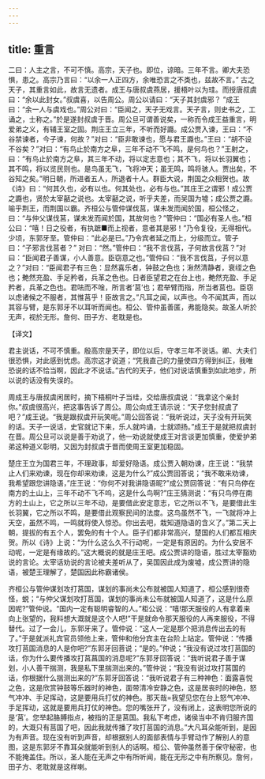 ```yaml
---
---
---
```

title: 重言
---



二曰：人主之言，不可不慎。高宗，天子也。即位，谅暗。三年不言。卿大夫恐惧，患之。高宗乃言曰：“以余一人正四方，余唯恐言之不类也，兹故不言。” 古之天子，其重言如此，故言无遗者。成王与唐叔虞燕居，援梧叶以为珪。而授唐叔虞曰：“余以此封女。”叔虞喜，以告周公。周公以请曰：“天子其封虞邪？ ”成王曰：“余一人与虞戏也。”周公对曰：“臣闻之，天子无戏言。天子言，则史书之，工诵之，士称之。”於是遂封叔虞于晋。周公旦可谓善说矣，一称而令成王益重言，明爱弟之义，有辅王室之固。荆庄王立三年，不听而好讔。成公贾入谏，王曰：“不谷禁谏者，今子谏，何故？”对曰：“臣非敢谏也，愿与君王讔也。”王曰：“胡不设不谷矣？”对曰：“有鸟止於南方之阜，三年不动不飞不鸣，是何鸟也？”王射之，曰：“有鸟止於南方之阜，其三年不动，将以定志意也；其不飞，将以长羽翼也；其不鸣，将以览民则也。是鸟虽无飞，飞将冲天；虽无鸣，鸣将骇人。贾出矣，不谷知之矣。”明日朝，所进者五人，所退者十人。群臣大说，荆国之众相贺也。故《诗》曰：“何其久也，必有以也。何其处也，必有与也。”其庄王之谓邪！成公贾之讔也，贤於太宰嚭之说也。太宰嚭之说，听乎夫差，而吴国为墟；成公贾之讔。喻乎荆王，而荆国以霸。齐桓公与管仲谋伐莒，谋未发而闻於国，桓公怪之，曰：“与仲父谋伐莒，谋未发而闻於国，其故何也？”管仲曰：“国必有圣人也。”桓公曰：“嘻！日之役者，有执蹠■而上视者，意者其是邪！”乃令复役，无得相代。少顷，东郭牙至。管仲曰：“此必是已。”乃令宾者延之而上，分级而立。管子曰：“子邪言伐莒者？” 对曰：“然。”管仲曰：“我不言伐莒，子何故言伐莒？”对曰：“臣闻君子善谋，小人善意。臣窃意之也。”管仲曰：“我不言伐莒，子何以意之？”对曰：“臣闻君子有三色：显然喜乐者，钟鼓之色也；湫然清静者，衰绖之色也；艴然充盈、手足矜者，兵革之色也。日者臣望君之在台上也，艴然充盈、手足矜者，兵革之色也。君呿而不唫，所言者‘莒’也；君举臂而指，所当者莒也。臣窃以虑诸候之不服者，其惟莒乎！臣故言之。”凡耳之闻，以声也。今不闻其声，而以其容与臂，是东郭牙不以耳听而闻也。桓公、管仲虽善匿，弗能隐矣。故圣人听於无声，视於无形。詹何、田子方、老耽是也。

【译文】

君主说话，不可不慎重。殷高宗是天子，即位以后，守孝三年不说话。卿、大夫们很恐惧，对此感到忧虑。高宗这才说道；“凭我直己的力量使四方得到纠正，我唯恐说的话不恰当啊，因此才不说话。”古代的天子，他们对说话慎重到如此地步，所以说的话没有失误的。

周成王与唐叔虞闲居时，摘下梧桐叶子当珪，交给唐叔虞说：“我拿这个亲封你。”叔虞很高兴，把这事告诉了周公。周公向成王请示说：“天子您封叔虞了吧？”成王说。“我是跟叔虞开玩笑呢。”周公回答说：“我听说过，天子没有开玩笑的话。天子一说话，史官就记下来，乐人就吟诵，士就颂扬。”成王于是就把叔虞封在晋。周公旦可以说是善于劝说了，他一劝说就使成王对言谈更加慎重，使爱护弟弟这种道义彰明，又因为封叔虞于晋而使周王室更加稳固。

楚庄王立为国君三年，不理政事，却爱好隐语。成公贾入朝劝谏，庄王说：“我禁止人们来劝谏，现在你却来劝谏，这是为什么?”成公贾回答说；“我不敢来劝谏，我希望跟您讲隐语，”庄王说：“你何不对我讲隐语昵?”成公贾回答说：“有只鸟停在南方的土山上，三年不动不飞不呜，这是什么鸟啊?”庄王猜测说：“有只鸟停在南方的土山上，它之所以三年不动，是要借此安定意志，它之所以不飞，是要借此生长羽翼，它之所以不鸣，是要借此观察民间的法度。这鸟虽然不飞，一飞就将冲上天空，虽然不鸣，一鸣就将使入惊恐。你出去吧，栽知道隐语的含义了。”第二天上朝，提拔的有五个人，罢免的有十个人。臣子们都非常高兴，楚国的人们都互相庆贺。所以《诗》上说：“为什么这么久不行动呢，一定是有原因的。为什么安居不动呢，一定是有缘故的。”这大概说的就是庄王吧。成公贾讲的隐语，胜过太宰豁劝说的言论。太宰话劝说的言论被夫差听从了，吴国因此成为废墟，成公贾讲的隐语，被楚王理解了，楚国因此称霸诸侯。

齐桓公与管仲谋划攻打莒国，谋划的事尚未公布就被国人知道了，桓公感到很奇怪，蜕；“与仲父谋划攻打莒国，谋划的事尚未公布就被国人知道了，这是什么原因呢?”管仲说。“国内一定有聪明睿智的人。”柜公说：“嘻!那天服役的人有拿着来向上张望的，我料想大溉就是这个人吧!”干是就命令那天服役的人再来服役，不得替代。过了一会儿，东郭牙来了。管仲说：“这人一定是那个把消息传出去的有了。”于是就派礼宾官员领他上来，管仲和他分宾主在台阶上站定。管仲说：“传播攻打莒国消息的人是你吧?”东郭牙回菩说；“是的。”仲说；“我没有说过攻打莒国的话，你为什么要传播攻打莒菖国的消息呢?”东郭牙回答说：“我听说君子善于谋划，小人善干揣测，我是私下里揣测出来的。”管仲说；“我没有说过攻打莒国的话，你根据什么揣测出来的?”东郭牙回答说：“我听说君子有三种神色：面露喜悦之色，这是欣赏钟鼓等乐器时的神色，面带清冷安静之色，这是居丧时的神色，怒气冲冲、手足挥动，这是要用兵打仗的神色。那天哉=我望见您在台上怒气冲冲、手足挥动，这就是要用兵打仗的神色。您的嘴张开了，没有闭上，这表明您所说的是‘莒’。您举起胳膊指点，被指的正是莒国。我私下考虑，诸侯当中不肯归服齐国的，大溉只有莒国了吧，因此我就传播了攻打莒国的消息。”大凡耳朵能听到，是因为有声音。现在没有听到声音，却根据别人的面部表情与手臂动作了解别人的意图，这是东郭牙不靠耳朵就能听到别人的话啊。桓公、管仲虽然善于保守秘密，也不能掩盖住。所以，圣人能在无声之中有所听闻，能在无形之中有所察见。詹何，田子方、老耽就是这样喇。